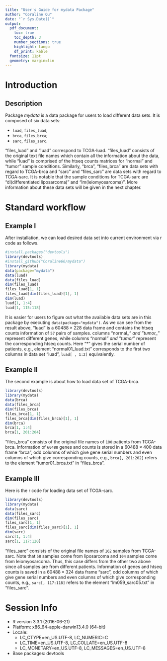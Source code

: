 ```yaml
---
title: "User's Guide for mydata Package"
author: "Coraline Qu"
date: "`r Sys.Date()`"
output: 
  pdf_document: 
    toc: true
    toc_depth: 3
    number_sections: true
    highlight: tango
    df_print: kable
  fontsize: 11pt
  geometry: margin=lin
---
```


# Introduction

## Description

Package *mydata* is a data package for users to load different data sets. It is composed of six data sets: 

* `luad`, `files_luad`;
* `brca`, `files_brca`; 
* `sarc`, `files_sarc`.

"files_luad" and "luad" correspond to TCGA-luad. "files_luad" consists of the original text file names which contain all the information about the data, while "luad" is comprised of the htseq counts matrices for "normal" and "tumor" sample conditions. Similarly, "brca", "files_brca" are data sets with regard to TCGA-brca and "sarc" and "files_sarc" are data sets with regard to TCGA-sarc. It is notable that the sample conditions for TCGA-sarc are "dl(differentiated liposarcoma)" and "lm(leiomyosarcoma)". More information about these data sets will be given in the next chapter.

# Standard workflow

## Example I

After installation, we can load desired data set into current environment via r code as follows.

```r
#install.packages("devtools")
library(devtools)
#install_github("Coraline66/mydata")
library(mydata)
data(package="mydata")
data(luad)
data(files_luad)
dim(files_luad)
files_luad[1, 1]
files_luad[dim(files_luad)[1], 1]
dim(luad)
luad[1, 1:4]
luad[1, 115:118]
```

It is easier for users to figure out what the available data sets are in this package by executing `data(package="mydata")`.  As we can see from the result above, "luad" is a $60488\times 228$ data frame and contains the htseq counts information of `57` pairs of samples. columns "normal_*" and "tumor_*" represent different genes, while columns "normal*" and "tumor*" represent the corresponding htseq counts. Here "*" gives the serial number of patients, e.g., element "normal01_luad.txt" corresponds to the first two columns in data set "luad", `luad[ , 1:2]` equivalently.

## Example II

The second example is about how to load data set of TCGA-brca.

```r
library(devtools)
library(mydata)
data(brca)
data(files_brca)
dim(files_brca)
files_brca[1, 1]
files_brca[dim(files_brca)[1], 1]
dim(brca)
brca[1, 1:4]
brca[1, 201:204]
```

"files_brca" consists of the original file names of `100` patients from TCGA-brca. Information of `60488` genes and counts is stored in a $60488\times 400$ data frame "brca", odd columns of which give gene serial numbers and even columns of which give corresponding counts, e.g., `brca[, 201:202]` refers to the element "tumor01_brca.txt" in "files_brca". 

## Example III

Here is the r code for loading data set of TCGA-sarc.

```r
library(devtools)
library(mydata)
data(sarc)
data(files_sarc)
dim(files_sarc)
files_sarc[1, 1]
files_sarc[dim(files_sarc)[1], 1]
dim(sarc)
sarc[1, 1:4]
sarc[1, 117:120]
```

"files_sarc" consists of the original file names of `162` samples from TCGA-sarc. Note that `58` samples come from liposarcoma and `104` samples come from leiomyosarcoma. Thus, this case differs from the other two above since all samples are from different patients. Information of genes and htseq counts is saved in a $60488\times 324$ data frame "sarc", odd columns of which give gene serial numbers and even columns of which give corresponding counts, e.g., `sarc[, 117:118]` refers to the element "lm059_sarc05.txt" in "files_sarc". 

# Session Info

* R version 3.3.1 (2016-06-21)
* Platform: x86_64-apple-darwin13.4.0 (64-bit)
* Locale: 
    + LC_CTYPE=en_US.UTF-8, LC_NUMERIC=C 
    + LC_TIME=en_US.UTF-8, LC_COLLATE=en_US.UTF-8 
    + LC_MONETARY=en_US.UTF-8, LC_MESSAGES=en_US.UTF-8
* Base packages: devtools

